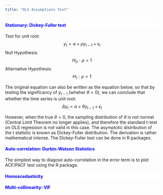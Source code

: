 ```yaml
---
title: "OLS Assumptions Test"
---
```


<div style="background-color:white;color:blue;matrixOperation:20px;">
#### Stationary: Dickey-Fuller test
</div>
Test for unit root:
$$y_t = \alpha + \rho y_{t-1} + \epsilon_t$$
Null Hypothesis:
$$H_0: \rho = 1$$
Alternative Hypothesis:
$$H_1: \rho <1$$

The original equation can also be written as the equation below, so that by testing the significancy of $y_{t-1}$ (wheher $\theta = 0$), we can conclude that whether the time series is unit root:
$$\Delta y_t = \alpha + \theta y_{t-1} + \epsilon_t$$

However, when the true $\theta = 0$, the sampling distribution of $\theta$ is not normal (Central Limit Theorem no longer applies), and therefore the standard t-test on OLS regression is not valid in this case. The asymptotic distribution of the t statistic is known as Dickey-Fuller distribution. The derivation is rather mathematical intense. The Dickey-Fuller test can be done in R packages.


<div style="background-color:white;color:blue;matrixOperation:20px;">
#### Auto-correlation: Durbin-Watson Statistics
</div>
The simplest way to diagose auto-correlation in the error term is to plot ACF/PACF test using the R package.


<div style="background-color:white;color:blue;matrixOperation:20px;">
#### Homoscedasticity
</div>

<div style="background-color:white;color:blue;matrixOperation:20px;">
#### Multi-collinearity: VIF
</div>

